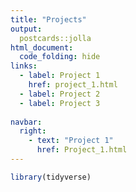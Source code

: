 ```yaml
---
title: "Projects"
output:
  postcards::jolla
html_document:
  code_folding: hide
links:
  - label: Project 1
    href: project_1.html
  - label: Project 2
  - label: Project 3
  
navbar:
  right:
    - text: "Project 1"
      href: Project_1.html
---
```

```r
library(tidyverse)
```

